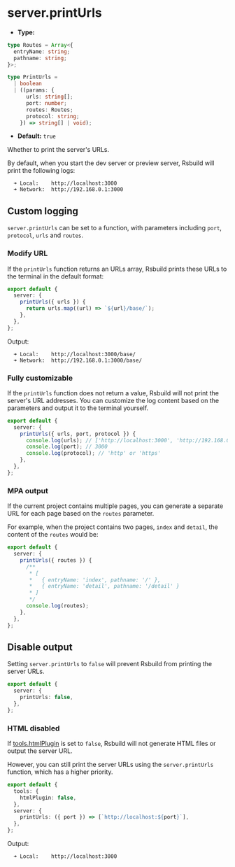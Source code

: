 # server.printUrls

- **Type:**

```ts
type Routes = Array<{
  entryName: string;
  pathname: string;
}>;

type PrintUrls =
  | boolean
  | ((params: {
      urls: string[];
      port: number;
      routes: Routes;
      protocol: string;
    }) => string[] | void);
```

- **Default:** `true`

Whether to print the server's URLs.

By default, when you start the dev server or preview server, Rsbuild will print the following logs:

```
  ➜ Local:    http://localhost:3000
  ➜ Network:  http://192.168.0.1:3000
```

## Custom logging

`server.printUrls` can be set to a function, with parameters including `port`, `protocol`, `urls` and `routes`.

### Modify URL

If the `printUrls` function returns an URLs array, Rsbuild prints these URLs to the terminal in the default format:

```ts title="rsbuild.config.ts"
export default {
  server: {
    printUrls({ urls }) {
      return urls.map((url) => `${url}/base/`);
    },
  },
};
```

Output:

```
  ➜ Local:    http://localhost:3000/base/
  ➜ Network:  http://192.168.0.1:3000/base/
```

### Fully customizable

If the `printUrls` function does not return a value, Rsbuild will not print the server's URL addresses. You can customize the log content based on the parameters and output it to the terminal yourself.

```ts title="rsbuild.config.ts"
export default {
  server: {
    printUrls({ urls, port, protocol }) {
      console.log(urls); // ['http://localhost:3000', 'http://192.168.0.1:3000']
      console.log(port); // 3000
      console.log(protocol); // 'http' or 'https'
    },
  },
};
```

### MPA output

If the current project contains multiple pages, you can generate a separate URL for each page based on the `routes` parameter.

For example, when the project contains two pages, `index` and `detail`, the content of the `routes` would be:

```ts title="rsbuild.config.ts"
export default {
  server: {
    printUrls({ routes }) {
      /**
       * [
       *   { entryName: 'index', pathname: '/' },
       *   { entryName: 'detail', pathname: '/detail' }
       * ]
       */
      console.log(routes);
    },
  },
};
```

## Disable output

Setting `server.printUrls` to `false` will prevent Rsbuild from printing the server URLs.

```ts title="rsbuild.config.ts"
export default {
  server: {
    printUrls: false,
  },
};
```

### HTML disabled

If [tools.htmlPlugin](/config/tools/html-plugin) is set to `false`, Rsbuild will not generate HTML files or output the server URL.

However, you can still print the server URLs using the `server.printUrls` function, which has a higher priority.

```ts title="rsbuild.config.ts"
export default {
  tools: {
    htmlPlugin: false,
  },
  server: {
    printUrls: ({ port }) => [`http://localhost:${port}`],
  },
};
```

Output:

```
  ➜ Local:    http://localhost:3000
```
